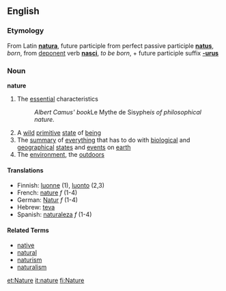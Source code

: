 ==English==

===Etymology===
From Latin '''[[natura]]''', future participle from perfect passive participle '''[[natus]]''', ''born'', from [[deponent]] verb '''[[nasci]]''', ''to be born'', + future participle suffix '''[[-urus]]'''

===Noun===
'''nature'''
#The [[essential]] characteristics 
#:''Albert Camus' book ''Le Mythe de Sisyphe'' is of philosophical nature.''
#A [[wild]] [[primitive]] [[state]] of [[being]]
#The [[summary]] of [[everything]] that has to do with [[biological]] and [[geographical]] [[state|states]] and [[event|events]] on [[earth]]
#The [[environment]], the [[outdoors]]

====Translations====
*Finnish: [[luonne]] (1), [[luonto]] (2,3)
*French: [[nature]] ''f'' (1-4)
*German: [[Natur]] ''f'' (1-4)
*Hebrew: [[teva]]
*Spanish: [[naturaleza]] ''f'' (1-4)

====Related Terms====
*[[native]]
*[[natural]]
*[[naturism]]
*[[naturalism]]

[[et:Nature]]
[[it:nature]]
[[fi:Nature]]